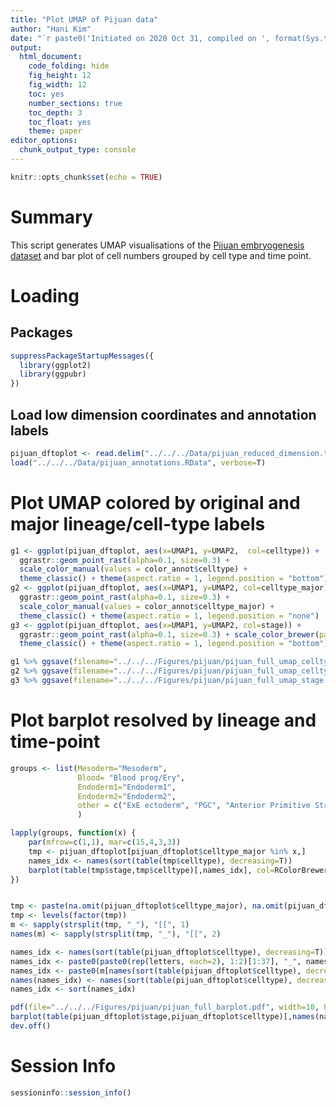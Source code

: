 ```yaml
---
title: "Plot UMAP of Pijuan data"
author: "Hani Kim"
date: "`r paste0('Initiated on 2020 Oct 31, compiled on ', format(Sys.time(), '%Y %b %d'))`"
output:
  html_document:
    code_folding: hide
    fig_height: 12
    fig_width: 12
    toc: yes
    number_sections: true
    toc_depth: 3
    toc_float: yes
    theme: paper
editor_options: 
  chunk_output_type: console
---
```


```r
knitr::opts_chunk$set(echo = TRUE)
```

# Summary
This script generates UMAP visualisations of the [Pijuan embryogenesis dataset](https://www.nature.com/articles/s41586-019-0933-9) and bar plot of cell numbers grouped by cell type and time point.

# Loading 

## Packages
```r
suppressPackageStartupMessages({
  library(ggplot2)
  library(ggpubr)
})
```

## Load low dimension coordinates and annotation labels
```r
pijuan_dftoplot <- read.delim("../../../Data/pijuan_reduced_dimension.txt", sep="\t")
load("../../../Data/pijuan_annotations.RData", verbose=T)
```

# Plot UMAP colored by original and major lineage/cell-type labels
```r
g1 <- ggplot(pijuan_dftoplot, aes(x=UMAP1, y=UMAP2,  col=celltype)) +
  ggrastr::geom_point_rast(alpha=0.1, size=0.3) + 
  scale_color_manual(values = color_annot$celltype) + 
  theme_classic() + theme(aspect.ratio = 1, legend.position = "bottom")
g2 <- ggplot(pijuan_dftoplot, aes(x=UMAP1, y=UMAP2, col=celltype_major)) +
  ggrastr::geom_point_rast(alpha=0.1, size=0.3) + 
  scale_color_manual(values = color_annot$celltype_major) + 
  theme_classic() + theme(aspect.ratio = 1, legend.position = "none")
g3 <- ggplot(pijuan_dftoplot, aes(x=UMAP1, y=UMAP2, col=stage)) +
  ggrastr::geom_point_rast(alpha=0.1, size=0.3) + scale_color_brewer(palette="YlGnBu") + 
  theme_classic() + theme(aspect.ratio = 1, legend.position = "bottom")

g1 %>% ggsave(filename="../../../Figures/pijuan/pijuan_full_umap_celltype.pdf", width=10, height=5)
g2 %>% ggsave(filename="../../../Figures/pijuan/pijuan_full_umap_celltype_major.pdf", width=10, height=5)
g3 %>% ggsave(filename="../../../Figures/pijuan/pijuan_full_umap_stage.pdf", width=10, height=5)
```

# Plot barplot resolved by lineage and time-point
```r
groups <- list(Mesoderm="Mesoderm",
               Blood= "Blood prog/Ery",
               Endoderm1="Endoderm1",
               Endoderm2="Endoderm2",
               other = c("ExE ectoderm", "PGC", "Anterior Primitive Streak", "ExE ectoderm", "Neural crest")
               )

lapply(groups, function(x) {
    par(mfrow=c(1,1), mar=c(15,4,3,3))
    tmp <- pijuan_dftoplot[pijuan_dftoplot$celltype_major %in% x,]
    names_idx <- names(sort(table(tmp$celltype), decreasing=T))
    barplot(table(tmp$stage,tmp$celltype)[,names_idx], col=RColorBrewer::brewer.pal(9, "YlGnBu"), las=2)
})


tmp <- paste(na.omit(pijuan_dftoplot$celltype_major), na.omit(pijuan_dftoplot$celltype), sep="_")
tmp <- levels(factor(tmp))
m <- sapply(strsplit(tmp, "_"), "[[", 1)
names(m) <- sapply(strsplit(tmp, "_"), "[[", 2)

names_idx <- names(sort(table(pijuan_dftoplot$celltype), decreasing=T))
names_idx <- paste0(paste0(rep(letters, each=2), 1:2)[1:37], "_", names_idx)
names_idx <- paste0(m[names(sort(table(pijuan_dftoplot$celltype), decreasing=T))], "_", names_idx)
names(names_idx) <- names(sort(table(pijuan_dftoplot$celltype), decreasing=T))
names_idx <- sort(names_idx)

pdf(file="../../../Figures/pijuan/pijuan_full_barplot.pdf", width=10, height=5)
barplot(table(pijuan_dftoplot$stage,pijuan_dftoplot$celltype)[,names(names_idx)], col=RColorBrewer::brewer.pal(9, "YlGnBu"), las=2)
dev.off()
```

# Session Info
```r
sessioninfo::session_info()
```


